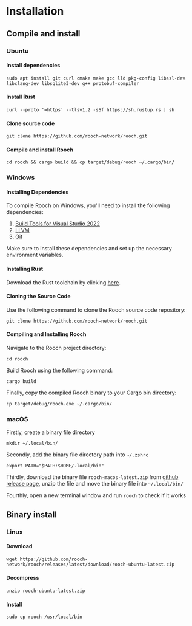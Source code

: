 # Installation

## Compile and install

### Ubuntu

#### Install dependencies

```shell copy
sudo apt install git curl cmake make gcc lld pkg-config libssl-dev libclang-dev libsqlite3-dev g++ protobuf-compiler
```

#### Install Rust

```shell copy
curl --proto '=https' --tlsv1.2 -sSf https://sh.rustup.rs | sh
```

#### Clone source code

```shell copy
git clone https://github.com/rooch-network/rooch.git
```

#### Compile and install Rooch

```shell copy
cd rooch && cargo build && cp target/debug/rooch ~/.cargo/bin/
```

### Windows

#### Installing Dependencies

To compile Rooch on Windows, you'll need to install the following dependencies:

1. [Build Tools for Visual Studio 2022](https://visualstudio.microsoft.com/downloads/)
2. [LLVM](https://github.com/llvm/llvm-project/releases/tag/llvmorg-17.0.1)
3. [Git](https://git-scm.com/downloads)

Make sure to install these dependencies and set up the necessary environment variables.

#### Installing Rust

Download the Rust toolchain by clicking [here](https://static.rust-lang.org/rustup/dist/x86_64-pc-windows-msvc/rustup-init.exe).

#### Cloning the Source Code

Use the following command to clone the Rooch source code repository:

```shell copy
git clone https://github.com/rooch-network/rooch.git
```

#### Compiling and Installing Rooch

Navigate to the Rooch project directory:

```shell copy
cd rooch
```

Build Rooch using the following command:

```shell copy
cargo build
```

Finally, copy the compiled Rooch binary to your Cargo bin directory:

```shell copy
cp target/debug/rooch.exe ~/.cargo/bin/
```

### macOS

Firstly, create a binary file directory

```shell copy
mkdir ~/.local/bin/ 
```

Secondly, add the binary file directory path into `~/.zshrc`

```shell copy
export PATH="$PATH:$HOME/.local/bin"
```

Thirdly, download the binary file `rooch-macos-latest.zip` from [github release page](https://github.com/rooch-network/rooch/releases), unzip the file and move the binary file into `~/.local/bin/`

Fourthly, open a new terminal window and run `rooch` to check if it works

## Binary install

### Linux

#### Download

```shell copy
wget https://github.com/rooch-network/rooch/releases/latest/download/rooch-ubuntu-latest.zip
```

#### Decompress

```shell copy
unzip rooch-ubuntu-latest.zip
```

#### Install

```shell copy
sudo cp rooch /usr/local/bin
```
